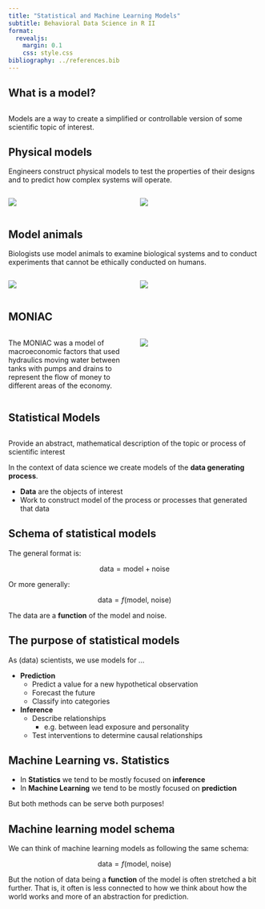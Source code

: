```yaml
---
title: "Statistical and Machine Learning Models"
subtitle: Behavioral Data Science in R II
format: 
  revealjs:
    margin: 0.1
    css: style.css
bibliography: ../references.bib
---
```


## What is a model?

::: {.callout-caution icon="false"}
##
Models are a way to create a simplified or controllable version of some scientific topic of interest.
:::

## Physical models {.center}

Engineers construct physical models to test the properties of their designs and to predict how complex systems will operate.

:::: {.columns}
::: {.column width="50%"}
![](../imgs/1440px-USCAE_Bay_Model_-_San_Francisco_Bay_Detail.jpg)
:::
::: {.column width="50%"}
![](../imgs/1266px-MD-11_12ft_Wind_Tunnel_Test.jpg)
:::
::::


## Model animals {.center}

Biologists use model animals to examine biological systems and to conduct experiments that cannot be ethically conducted on humans.

:::: {.columns}
::: {.column width="50%"}
![](../imgs/1626px-White_rat_on_table.jpg)
:::
::: {.column width="50%"}
![](../imgs/1620px-Drosophila_melanogaster_Proboscis.jpg)
:::
::::


## MONIAC

:::: {.columns}

::: {.column width="50%"}


The MONIAC was a model of macroeconomic factors that used hydraulics moving water between tanks with pumps and drains to represent the flow of money to different areas of the economy.

:::

::: {.column width="50%"}
![](../imgs/738px-MONIAC_computer.jpg)

:::

::::


## Statistical Models 

::: {.callout-caution icon="false"}
##
Provide an abstract, mathematical description of the topic or process of scientific interest
:::


::: {.fragment}
In the context of data science we create models of the __data generating process__.

- __Data__ are the objects of interest
- Work to construct model of the process or processes that generated that data

:::

## Schema of statistical models

The general format is:

$$\text{data} = \text{model} + \text{noise}$$

::: {.fragment}
Or more generally:

$$\text{data} = f(\text{model, noise})$$

The data are a __function__ of the model and noise.
:::

## The purpose of statistical models

As (data) scientists, we use models for ...

- __Prediction__
	- Predict a value for a new hypothetical observation
	- Forecast the future
	- Classify into categories
- __Inference__
	- Describe relationships
		- e.g. between lead exposure and personality
	- Test interventions to determine causal relationships

## Machine Learning vs. Statistics

- In **Statistics** we tend to be mostly focused on **inference**
- In **Machine Learning** we tend to be mostly focused on **prediction**

::: {.fragment}
But both methods can be serve both purposes!
:::

## Machine learning model schema

We can think of machine learning models as following the same schema:

$$\text{data} = f(\text{model, noise})$$

But the notion of data being a **function** of the model is often stretched a bit further. That is, it often is less connected to how we think about how the world works and more of an abstraction for prediction.
